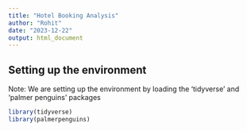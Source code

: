 ---
title: "Hotel Booking Analysis"
author: "Rohit"
date: "2023-12-22"
output: html_document
---
## Setting up the environment
Note: We are setting up the environment by loading the 'tidyverse' and 'palmer penguins' packages
```{r loading packages}
library(tidyverse)
library(palmerpenguins)
```

